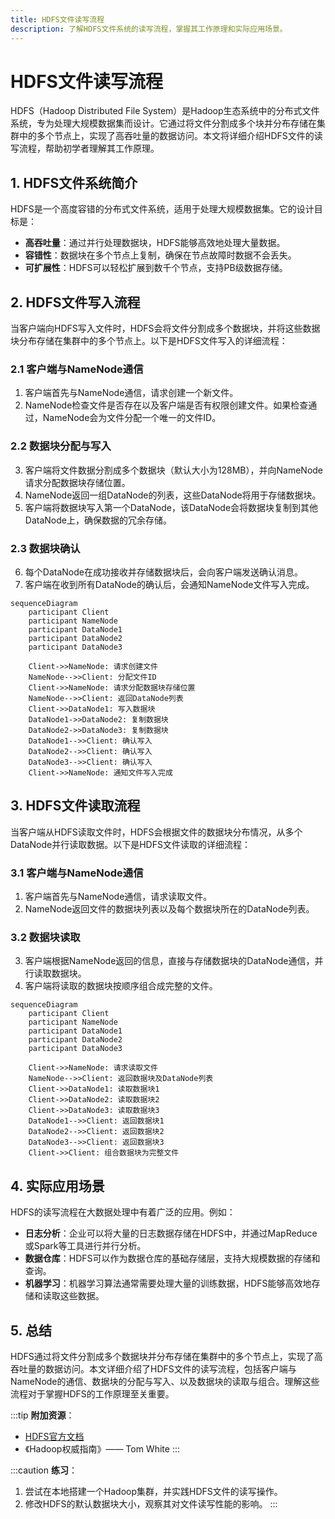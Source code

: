 ```yaml
---
title: HDFS文件读写流程
description: 了解HDFS文件系统的读写流程，掌握其工作原理和实际应用场景。
---
```


# HDFS文件读写流程

HDFS（Hadoop Distributed File System）是Hadoop生态系统中的分布式文件系统，专为处理大规模数据集而设计。它通过将文件分割成多个块并分布存储在集群中的多个节点上，实现了高吞吐量的数据访问。本文将详细介绍HDFS文件的读写流程，帮助初学者理解其工作原理。

## 1. HDFS文件系统简介

HDFS是一个高度容错的分布式文件系统，适用于处理大规模数据集。它的设计目标是：

- **高吞吐量**：通过并行处理数据块，HDFS能够高效地处理大量数据。
- **容错性**：数据块在多个节点上复制，确保在节点故障时数据不会丢失。
- **可扩展性**：HDFS可以轻松扩展到数千个节点，支持PB级数据存储。

## 2. HDFS文件写入流程

当客户端向HDFS写入文件时，HDFS会将文件分割成多个数据块，并将这些数据块分布存储在集群中的多个节点上。以下是HDFS文件写入的详细流程：

### 2.1 客户端与NameNode通信

1. 客户端首先与NameNode通信，请求创建一个新文件。
2. NameNode检查文件是否存在以及客户端是否有权限创建文件。如果检查通过，NameNode会为文件分配一个唯一的文件ID。

### 2.2 数据块分配与写入

3. 客户端将文件数据分割成多个数据块（默认大小为128MB），并向NameNode请求分配数据块存储位置。
4. NameNode返回一组DataNode的列表，这些DataNode将用于存储数据块。
5. 客户端将数据块写入第一个DataNode，该DataNode会将数据块复制到其他DataNode上，确保数据的冗余存储。

### 2.3 数据块确认

6. 每个DataNode在成功接收并存储数据块后，会向客户端发送确认消息。
7. 客户端在收到所有DataNode的确认后，会通知NameNode文件写入完成。

```mermaid
sequenceDiagram
    participant Client
    participant NameNode
    participant DataNode1
    participant DataNode2
    participant DataNode3

    Client->>NameNode: 请求创建文件
    NameNode-->>Client: 分配文件ID
    Client->>NameNode: 请求分配数据块存储位置
    NameNode-->>Client: 返回DataNode列表
    Client->>DataNode1: 写入数据块
    DataNode1->>DataNode2: 复制数据块
    DataNode2->>DataNode3: 复制数据块
    DataNode1-->>Client: 确认写入
    DataNode2-->>Client: 确认写入
    DataNode3-->>Client: 确认写入
    Client->>NameNode: 通知文件写入完成
```

## 3. HDFS文件读取流程

当客户端从HDFS读取文件时，HDFS会根据文件的数据块分布情况，从多个DataNode并行读取数据。以下是HDFS文件读取的详细流程：

### 3.1 客户端与NameNode通信

1. 客户端首先与NameNode通信，请求读取文件。
2. NameNode返回文件的数据块列表以及每个数据块所在的DataNode列表。

### 3.2 数据块读取

3. 客户端根据NameNode返回的信息，直接与存储数据块的DataNode通信，并行读取数据块。
4. 客户端将读取的数据块按顺序组合成完整的文件。

```mermaid
sequenceDiagram
    participant Client
    participant NameNode
    participant DataNode1
    participant DataNode2
    participant DataNode3

    Client->>NameNode: 请求读取文件
    NameNode-->>Client: 返回数据块及DataNode列表
    Client->>DataNode1: 读取数据块1
    Client->>DataNode2: 读取数据块2
    Client->>DataNode3: 读取数据块3
    DataNode1-->>Client: 返回数据块1
    DataNode2-->>Client: 返回数据块2
    DataNode3-->>Client: 返回数据块3
    Client->>Client: 组合数据块为完整文件
```

## 4. 实际应用场景

HDFS的读写流程在大数据处理中有着广泛的应用。例如：

- **日志分析**：企业可以将大量的日志数据存储在HDFS中，并通过MapReduce或Spark等工具进行并行分析。
- **数据仓库**：HDFS可以作为数据仓库的基础存储层，支持大规模数据的存储和查询。
- **机器学习**：机器学习算法通常需要处理大量的训练数据，HDFS能够高效地存储和读取这些数据。

## 5. 总结

HDFS通过将文件分割成多个数据块并分布存储在集群中的多个节点上，实现了高吞吐量的数据访问。本文详细介绍了HDFS文件的读写流程，包括客户端与NameNode的通信、数据块的分配与写入、以及数据块的读取与组合。理解这些流程对于掌握HDFS的工作原理至关重要。

:::tip
**附加资源**：
- [HDFS官方文档](https://hadoop.apache.org/docs/stable/hadoop-project-dist/hadoop-hdfs/HdfsDesign.html)
- 《Hadoop权威指南》—— Tom White
:::

:::caution
**练习**：
1. 尝试在本地搭建一个Hadoop集群，并实践HDFS文件的读写操作。
2. 修改HDFS的默认数据块大小，观察其对文件读写性能的影响。
:::